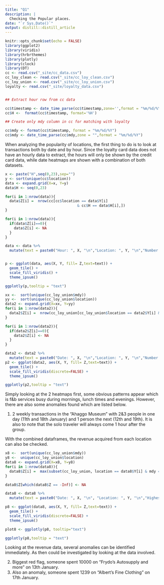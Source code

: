```yaml
---
title: "Q1"
description: |
  Checking the Popular places.
date: "`r Sys.Date()`"
output: distill::distill_article
---
```


```r
knitr::opts_chunk$set(echo = FALSE)
library(ggplot2)
library(viridis)
library(hrbrthemes)
library(plotly)
library(clock)
library(DT)
cc <- read.csv("_site/cc_data.csv")
cc_loy_clean <- read.csv("_site/cc_loy_clean.csv")
cc_loy_union <- read.csv("_site/cc_loy_union.csv")
loyalty <- read.csv("_site/loyalty_data.csv")


## Extract hour row from cc data

cc$timestamp <- date_time_parse(cc$timestamp,zone='',format = "%m/%d/%Y %H:%M")
cc$H <-  format(cc$timestamp, format='%H')

## Create only mdy column in cc for matching with loyalty

cc$mdy <- format(cc$timestamp, format = "%m/%d/%Y")
cc$mdy <- date_time_parse(cc$mdy,zone = "",format = "%m/%d/%Y")
```

<p>
When analyzing the popularity of locations, the first thing to do is to look at transactions both by date and by hour. Since the loyalty card data does not have an hourly data to extract, the hours will only be shown by the credit card data, while date heatmaps are shown with a combination of both datasets.
</p>

```r
x <- paste("H",seq(0,23),sep="")
y <- sort(unique(cc$location))
data <- expand.grid(X=x, Y=y)
data$H <- seq(0,23)

for(i in 1:nrow(data)){
  data$Z[i] =  nrow(cc[cc$location == data$Y[i] 
                                 & cc$H == data$H[i],])
}

for(i in 1:nrow(data)){
  if(data$Z[i]==0){
    data$Z[i] <- NA
  }
}

data <- data %>%
  mutate(text = paste0("Hour: ", X, "\n","Location: ", Y, "\n","Number of Transactions: ", Z, "\n"))


p <- ggplot(data, aes(X, Y, fill= Z,text=text)) + 
  geom_tile() +
  scale_fill_viridis() +
  theme_ipsum()
```

```r
ggplotly(p,tooltip = "text")
```
```r
xx <-  sort(unique(cc_loy_union$mdy))
yy <-  sort(unique(cc_loy_union$location))
data2 <- expand.grid(X=xx, Y=yy)
for(i in 1:nrow(data2)){
  data2$Z[i] =  nrow(cc_loy_union[cc_loy_union$location == data2$Y[i] & cc_loy_union$mdy == data2$X[i],])
}

for(i in 1:nrow(data2)){
  if(data2$Z[i]==0){
    data2$Z[i] <- NA
  }
}

data2 <- data2 %>%
  mutate(text = paste0("Date: ", X, "\n","Location: ", Y, "\n","Number of Transactions: ", Z, "\n"))
p2 <- ggplot(data2, aes(X, Y, fill= Z,text=text)) + 
  geom_tile() +
  scale_fill_viridis(discrete=FALSE) +
  theme_ipsum()
```

```r
ggplotly(p2,tooltip = "text")
```
<p>
Simply looking at the 2 heatmaps first, some obvious patterns appear which is f&b services busy during mornings, lunch times and evenings. However, there are also some anomalies found which are listed below.
</p>
<p>
1. 	2 weekly transactions in the “Ahaggo Museum” with 2&3 people in one day (11th and 18th January) and 1 person the next (12th and 19th). It is also to note that the solo traveler will always come 1 hour after the group.
</p>
<p>
With the combined dataframes, the revenue acquired from each location can also be checked.
</p>
```r
x8 <-  sort(unique(cc_loy_union$mdy))
y8 <-  unique(cc_loy_union$location)
data8 <- expand.grid(X=x8, Y=y8)
for(i in 1:nrow(data8)){
  data8$Z[i] =  max(subset(cc_loy_union, location == data8$Y[i] & mdy == data8$X[i])$price)
}

data8$Z[which(data8$Z == -Inf)] <- NA

data8 <- data8 %>%
  mutate(text = paste0("Date: ", X, "\n", "Location: ", Y, "\n","Highest transaction: ", round(Z,2), "\n"))

p8 <- ggplot(data8, aes(X, Y, fill= Z,text=text)) + 
  geom_tile() +
  scale_fill_viridis(discrete=FALSE) +
  theme_ipsum()

plot8 <- ggplotly(p8, tooltip="text")
```

```r
ggplotly(p8,tooltip = "text")
```
<p>
Looking at the revenue data, several anomalies can be identified immediately. As then could be investigated by looking at the data involved.
</p>
<p>
2. Biggest red flag, someone spent 10000 on "Frydo's Autosupply and more" on 13th January.
3. Also an anomaly, someone spent 1239 on "Albert's Fine Clothing" on 17th January.
</p>